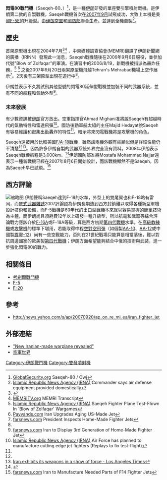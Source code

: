 {{Infobox Aircraft
 |name = صاعقه<br/>閃電80戰鬥機
  |image =File:A HESA Saeqeh of IRIAF.jpg
  |caption = Saeqeh
  |type = 戰鬥機
  |national origin = {{IRN}}
  |manufacturer = [[伊朗航太製造公司|伊朗航太製造公司]] 
  |designer = 
  |first flight = 2004/7
  |introduced = 2007/9/22
  |retired = 
  |primary user = 伊朗空軍
  |more users =
  |number built = 确定5架，另有24架计划建造 [http://media.farsnews.com/Media/8606/ImageReports/8606310456/7_8606310456_L600.jpg]
  |status = 現役
  |unit cost = 
  |developed from = [[F-5|F-5E Tiger II]] <br/>HESA Azarakhsh
  |variants with their own articles =
}}
'''閃電80戰鬥機'''（Saeqeh-80、{{lang-fa|صاعقه}}）<ref>[http://www.globalsecurity.org/military/world/iran/saeqeh.htm GlobalSecurity.org] {{Wayback|url=http://www.globalsecurity.org/military/world/iran/saeqeh.htm |date=20060929214813 }} Saeqeh-80 / Owj</ref>，是一種[[伊朗|伊朗]]研發的單座雙引擎噴射戰機。是伊朗第二款的自製戰機。Saeqeh戰機首次在[[2007年9月|2007年9月]]試飛成功，大致上本機是美國[[F-5|F-5]]E的升級型。由[[伊朗空軍|伊朗空軍]]和[[伊朗國防部|國防部]]聯合生產。並達到全機自製<ref>[http://www1.irna.com/en/news/view/menu-234/0709230363164110.htm Islamic Republic News Agency (IRNA)] {{Wayback|url=http://www1.irna.com/en/news/view/menu-234/0709230363164110.htm |date=20080214045504 }} Commander says air defense equipment provided domestically</ref>。

==歷史==
首架原型機出現在2004年7月<ref>{{Cite web |url=http://www.youtube.com/watch?v=bttQYIrPzJ0 |title=存档副本 |accessdate=2009-04-25 |archive-date=2016-03-08 |archive-url=https://web.archive.org/web/20160308030940/https://www.youtube.com/watch?v=bttQYIrPzJ0 |dead-url=no }}</ref><ref>[http://www.memritv.org/clip_transcript/en/1260.htm MEMRITV.org] {{Wayback|url=http://www.memritv.org/clip_transcript/en/1260.htm |date=20071017040959 }} MEMRI Transcript</ref> ，中東媒體調查協會(MEMRI)翻譯了伊朗新聞網的廣播（IRINN）發現此一消息，Saeqeh戰機隨後在2006年9月6日服役，並參加代號"Blow of Zolfaqar"的軍演。在演習中的2006/8/19，新戰機被指派為轟炸任務，<ref>[http://www.irna.ir/en/news/view/menu-236/0609060818144001.htm Islamic Republic News Agency (IRNA)] {{Wayback|url=http://www.irna.ir/en/news/view/menu-236/0609060818144001.htm |date=20070312093409 }} Saeqeh Fighter Plane Test-Flown In `Blow of Zolfaqar' Wargames</ref> <ref>[http://www.payvand.com/news/06/sep/1068.html Payvands.com] {{Wayback|url=http://www.payvand.com/news/06/sep/1068.html |date=20070110201930 }} Iran Upgrades Aging US-Made Jet</ref>  之後2007年9月20日兩架原型機飛越Tehran's Mehrabad機場上空作展示<ref name="farsnews1">[http://english.farsnews.com/newstext.php?nn=8607010681 farsnews.com] {{Wayback|url=http://english.farsnews.com/newstext.php?nn=8607010681 |date=20071110222948 }} President Inspects Home-Made Fighter Jets</ref>。2天後有三架原型出現在遊行中<ref name="farsnews1"/>。

伊朗並表示不久將試飛其他型號的閃電80延伸型戰機並加裝不同的武器系統，並有不同的航程和氣動外型<ref name="farsnews2">[http://english.farsnews.com/newstext.php?nn=8606300362 farsnews.com] {{Wayback|url=http://english.farsnews.com/newstext.php?nn=8606300362 |date=20071110222942 }} Iran to Display 3rd Generation of Home-Made Fighter Jet</ref>。

===未來發展===
有少數資訊被[[伊朗|伊朗]]官方放出。空軍指揮官Ahmad Mighani准將說Saeqeh有超越時代的氣動特性和雷達飛彈<ref name="irna1">[http://www2.irna.ir/en/news/view/line-203/0709207857164929.htm Islamic Republic News Agency (IRNA)] {{Wayback|url=http://www2.irna.ir/en/news/view/line-203/0709207857164929.htm |date=20071002082919 }} Air Force has planned to manufacture cutting edge jet fighters (Replays to fix test-flight)</ref>。國防後勤軍航太組的主任Majid Hedayat說Saeqeh有容易維護和密集出勤轟炸的特性<ref name="irna1"/>。暗示將來閃電戰機將是攻擊機的角色。

Saeqeh還被用於比較美國[[F/A-18|F/A-18]]戰機，雖然該兩機外觀有些類似但是詳細性能仍不清楚<ref name="farsnews2"/><ref>[http://www.latimes.com/news/nationworld/world/middleeast/la-fg-iran23sep23,0,6537867.story?coll=la-home-center Iran exhibits its weapons in a show of force - Los Angeles Times<!-- Bot generated title -->]</ref>。因為許多伊朗自製的武器系統外界完全沒有資料。2008年伊朗表示Saeqeh戰機航程是3,000km。<ref>{{cite web |url=http://english.farsnews.com/newstext.php?nn=8706150728 |title=存档副本 |accessdate=2013-02-07 |deadurl=yes |archiveurl=https://web.archive.org/web/20120210165147/http://english.farsnews.com/newstext.php?nn=8706150728 |archivedate=2012-02-10 }}</ref>伊朗國防部准將Mostafa Mohammad Najjar還表示一種新戰機已經在2007年8月6日開始設計，而該戰機顯然不是Saeqeh，因為Saeqeh早已試飛。<ref>[http://english.farsnews.com/newstext.php?nn=8605150599 farsnews.com] {{Wayback|url=http://english.farsnews.com/newstext.php?nn=8605150599 |date=20090724104113 }} Iran to Manufacture Needed Parts of F14 Fighter Jets</ref>

==西方評論==
[[File:Iranian_Air_Force_HESA_Saegeh.jpg|缩略图]]
伊朗聲稱Saeqeh達到F-18的水準，外型上的雙尾翼也和F-18略有雷同，而[[詹式年鑑|詹式武器雜誌]]2007評論認為伊朗長期遭到西方封鎖難以取得各種新型軍機設計技術和設備，而F-5戰機是60年代的出口型戰機本來就以容易掌握的簡單技術為主體，而伊朗尚且須耗費12年以上研發一種升級型，所以航電和武器等綜合評論戰力應該介於[[F-16|F-16A]]或F-18A等級，算是西方初期[[第四代戰機|第四代戰機]]水準，在[[高級教練機|高級教練機]]或[[攻擊機|攻擊機]]的標準下堪用，若能取得中程[[空對空飛彈|空對空飛彈]]（如俄製[[AA-10|AA-10]]、[[AA-12|AA-12]]或中國製[[霹靂-12|霹靂-12]]）尚有一些空戰能力，否則在21世紀戰場只能算是相當落後，難以對抗周邊國家的歐美製[[第四代戰機|第四代戰機]]；伊朗方面希望能夠結合中俄的技術與武裝，進一步強化閃電80的戰力。{{fact|date=2018-06-13}}

==相關條目==
* [[考剎爾戰鬥機|考剎爾戰鬥機]]
* [[F-5戰鬥機|F-5]]
* [[F-20虎鲨战斗机|F-20]]

==參考==
{{Reflist}}
* http://news.yahoo.com/s/ap/20070920/ap_on_re_mi_ea/iran_fighter_jet

==外部連結==
* [http://www.ynetnews.com/articles/0,7340,L-3300397,00.html "New Iranian-made warplane revealed"] {{Wayback|url=http://www.ynetnews.com/articles/0,7340,L-3300397,00.html |date=20200101180855 }}
* [https://web.archive.org/web/20090501215710/http://www.airforceworld.com/fighter/Saeqeh_Fighter_Iran.htm 空軍世界]

[[Category:伊朗戰鬥機|Category:伊朗戰鬥機]]
[[Category:雙發噴射機|Category:雙發噴射機]]
